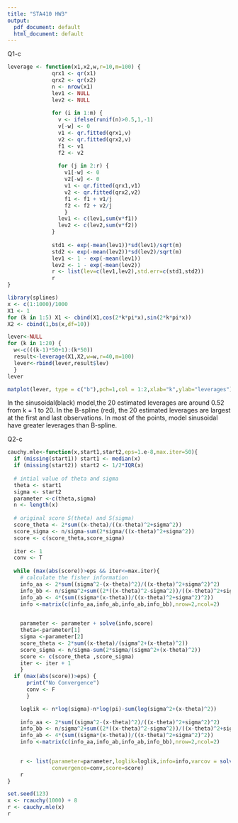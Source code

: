---
title: "STA410 HW3"
output:
  pdf_document: default
  html_document: default
---

Q1-c
```{r}
leverage <- function(x1,x2,w,r=10,m=100) {
              qrx1 <- qr(x1)
              qrx2 <- qr(x2)
              n <- nrow(x1)
              lev1 <- NULL
              lev2 <- NULL
              
              for (i in 1:m) {
                v <- ifelse(runif(n)>0.5,1,-1)
                v[-w] <- 0
                v1 <- qr.fitted(qrx1,v)
                v2 <- qr.fitted(qrx2,v)
                f1 <- v1
                f2 <- v2
              
                for (j in 2:r) {
                  v1[-w] <- 0
                  v2[-w] <- 0
                  v1 <- qr.fitted(qrx1,v1)
                  v2 <- qr.fitted(qrx2,v2)
                  f1 <- f1 + v1/j
                  f2 <- f2 + v2/j
                  }
                lev1 <- c(lev1,sum(v*f1))
                lev2 <- c(lev2,sum(v*f2))
              }
              
              std1 <- exp(-mean(lev1))*sd(lev1)/sqrt(m)
              std2 <- exp(-mean(lev2))*sd(lev2)/sqrt(m)
              lev1 <- 1 - exp(-mean(lev1))
              lev2 <- 1 - exp(-mean(lev2))
              r <- list(lev=c(lev1,lev2),std.err=c(std1,std2))
              r
}
```

```{r}
library(splines)
x <- c(1:1000)/1000
X1 <- 1
for (k in 1:5) X1 <- cbind(X1,cos(2*k*pi*x),sin(2*k*pi*x))
X2 <- cbind(1,bs(x,df=10))

lever<-NULL
for (k in 1:20) {
  w<-c(((k-1)*50+1):(k*50))
  result<-leverage(X1,X2,w=w,r=40,m=100)
  lever<-rbind(lever,result$lev)
  }
lever
```


```{r}
matplot(lever, type = c("b"),pch=1,col = 1:2,xlab="k",ylab="leverages")
```
In the sinusoidal(black) model,the 20 estimated leverages are around 0.52 from k = 1 to 20. In the B-spline (red), the 20 estimated leverages are largest at the first and last observations. In most of the points, model sinusoidal have greater leverages than B-spline.


\newpage
Q2-c
```{r}
cauchy.mle<-function(x,start1,start2,eps=1.e-8,max.iter=50){
  if (missing(start1)) start1 <- median(x)
  if (missing(start2)) start2 <- 1/2*IQR(x)
  
  # intial value of theta and sigma
  theta <- start1
  sigma <- start2
  parameter <-c(theta,sigma)
  n <- length(x)
  
  # original score S(theta) and S(sigma)
  score_theta <- 2*sum((x-theta)/((x-theta)^2+sigma^2))
  score_sigma <- n/sigma-sum(2*sigma/((x-theta)^2+sigma^2))
  score <- c(score_theta,score_sigma)
  
  iter <- 1
  conv <- T
  
  while (max(abs(score))>eps && iter<=max.iter){
    # calculate the fisher information
    info_aa <- 2*sum((sigma^2-(x-theta)^2)/((x-theta)^2+sigma^2)^2)
    info_bb <- n/sigma^2+sum((2*((x-theta)^2-sigma^2))/((x-theta)^2+sigma^2)^2)
    info_ab <- 4*(sum((sigma*(x-theta))/((x-theta)^2+sigma^2)^2))
    info <-matrix(c(info_aa,info_ab,info_ab,info_bb),nrow=2,ncol=2)
    

    parameter <- parameter + solve(info,score)
    theta<-parameter[1]
    sigma <-parameter[2]
    score_theta <- 2*sum((x-theta)/(sigma^2+(x-theta)^2))
    score_sigma <- n/sigma-sum(2*sigma/(sigma^2+(x-theta)^2))
    score <- c(score_theta ,score_sigma)
    iter <- iter + 1
    }
  if (max(abs(score))>eps) {
      print("No Convergence")
      conv <- F
      }

    loglik <- n*log(sigma)-n*log(pi)-sum(log(sigma^2+(x-theta)^2))
    
    info_aa <- 2*sum((sigma^2-(x-theta)^2)/((x-theta)^2+sigma^2)^2)
    info_bb <- n/sigma^2+sum((2*((x-theta)^2-sigma^2))/((x-theta)^2+sigma^2)^2)
    info_ab <- 4*(sum((sigma*(x-theta))/((x-theta)^2+sigma^2)^2))
    info <-matrix(c(info_aa,info_ab,info_ab,info_bb),nrow=2,ncol=2)
    

    r <- list(parameter=parameter,loglik=loglik,info=info,varcov = solve(info),
              convergence=conv,score=score)
    r
}

set.seed(123)
x <- rcauchy(1000) + 8
r <- cauchy.mle(x)
r
```

